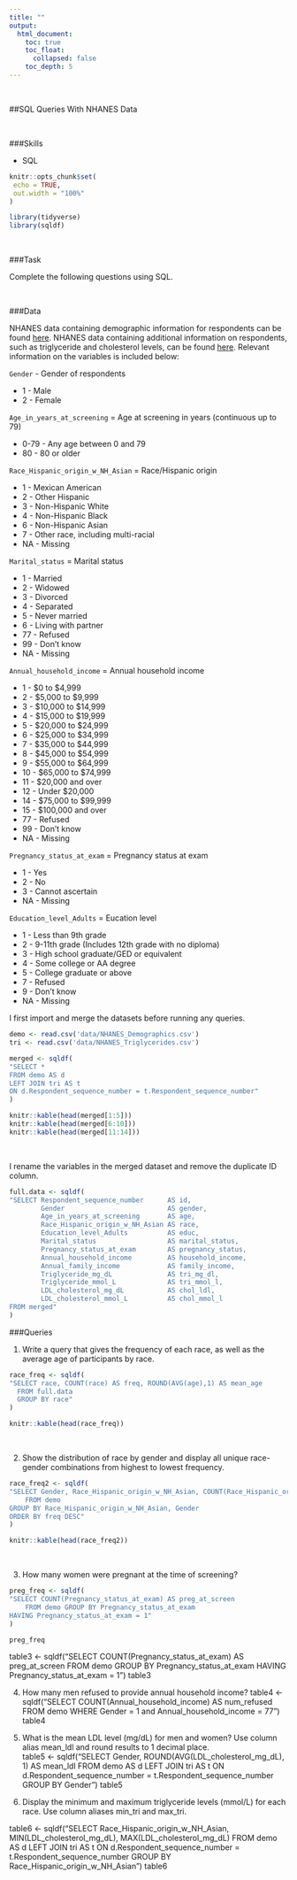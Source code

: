 ```yaml
---
title: ""
output:
  html_document:
    toc: true
    toc_float:
      collapsed: false
    toc_depth: 5
---
```


<br>

<style>
.list-group-item.active, .list-group-item.active:focus, .list-group-item.active:hover {
    background-color: #337ab7;
}

.navbar-default .navbar-collapse, .navbar-default .navbar-form {
background-color: #337ab7;
}

#Drop-Down Menu Color
.navbar-default .navbar-nav>.open>a, .navbar-default .navbar-nav>.open>a:focus, .navbar-default .navbar-nav>.open>a:hover {
background-color: #337ab7;
}

.navbar-default {
background-color: #337ab7;
}

.navbar-default .navbar-nav>li>a {
color: white;
font-weight: bold;
}

.navbar-default .navbar-brand {
color: white;
font-weight: bold;
}

</style>

<script>
$(document).ready(function() {
  $items = $('div#TOC li');
  $items.each(function(idx) {
    num_ul = $(this).parentsUntil('#TOC').length;
    $(this).css({'text-indent': num_ul * 10, 'padding-left': 0});
  });

});
</script>

##SQL Queries With NHANES Data

<br>

###Skills 

* SQL

```r
knitr::opts_chunk$set(
 echo = TRUE,
 out.width = "100%"
)

library(tidyverse)
library(sqldf)
```

<br>

###Task

Complete the following questions using SQL.

<br>

###Data

NHANES data containing demographic information for respondents can be found [here](data/NHANES_Demographics.csv). NHANES data containing additional information on respondents, such as triglyceride and cholesterol levels, can be found [here](data/NHANES_Triglycerides). Relevant information on the variables is included below:

<p> `Gender` - Gender of respondents <br> <p>
* 1 - Male
* 2 - Female <br>

<p> `Age_in_years_at_screening` = Age at screening in years (continuous up to 79) <br> <p>
* 0-79 - Any age between 0 and 79
* 80 - 80 or older <br>

<p> `Race_Hispanic_origin_w_NH_Asian` = Race/Hispanic origin <br> <p>
* 1 - Mexican American
* 2 - Other Hispanic
* 3 - Non-Hispanic White
* 4 - Non-Hispanic Black
* 6 - Non-Hispanic Asian
* 7 - Other race, including multi-racial
* NA - Missing <br>

<p> `Marital_status` = Marital status  <br> <p>
* 1 - Married
* 2 - Widowed
* 3 - Divorced
* 4 - Separated
* 5 - Never married
* 6 - Living with partner
* 77 - Refused
* 99 - Don't know
* NA - Missing <br>

<p> `Annual_household_income` = Annual household income <br> <p>
* 1 - $0 to $4,999
* 2 - $5,000 to $9,999
* 3 - $10,000 to $14,999
* 4 - $15,000 to $19,999
* 5 - $20,000 to $24,999
* 6 - $25,000 to $34,999
* 7 - $35,000 to $44,999
* 8 - $45,000 to $54,999
* 9 - $55,000 to $64,999
* 10 - $65,000 to $74,999
* 11 - $20,000 and over
* 12 - Under $20,000
* 14 - $75,000 to $99,999
* 15 - $100,000 and over
* 77 - Refused
* 99 - Don't know
* NA - Missing <br>

<p> `Pregnancy_status_at_exam` = Pregnancy status at exam  <br> <p>
* 1 - Yes
* 2 - No
* 3 - Cannot ascertain
* NA - Missing <br>

<p> `Education_level_Adults` = Eucation level <br> <p>
* 1 - Less than 9th grade
* 2 - 9-11th grade (Includes 12th grade with no diploma)
* 3 - High school graduate/GED or equivalent
* 4 - Some college or AA degree
* 5 - College graduate or above
* 7 - Refused
* 9 - Don't know
* NA - Missing <br>

I first import and merge the datasets before running any queries.
```r
demo <- read.csv('data/NHANES_Demographics.csv')
tri <- read.csv('data/NHANES_Triglycerides.csv')

merged <- sqldf(
"SELECT *
FROM demo AS d
LEFT JOIN tri AS t
ON d.Respondent_sequence_number = t.Respondent_sequence_number"
)

knitr::kable(head(merged[1:5]))
knitr::kable(head(merged[6:10]))
knitr::kable(head(merged[11:14]))
```

<br>

I rename the variables in the merged dataset and remove the duplicate ID column.
```r
full.data <- sqldf(
"SELECT Respondent_sequence_number      AS id, 
        Gender                          AS gender,
        Age_in_years_at_screening       AS age, 
        Race_Hispanic_origin_w_NH_Asian AS race,
        Education_level_Adults          AS educ, 
        Marital_status                  AS marital_status,
        Pregnancy_status_at_exam        AS pregnancy_status,      
        Annual_household_income         AS household_income,
        Annual_family_income            AS family_income,
        Triglyceride_mg_dL              AS tri_mg_dl,
        Triglyceride_mmol_L             AS tri_mmol_l,
        LDL_cholesterol_mg_dL           AS chol_ldl,
        LDL_cholesterol_mmol_L          AS chol_mmol_l
FROM merged"
)
```


###Queries

1) Write a query that gives the frequency of each race, as well as the average age of participants by race.
```r
race_freq <- sqldf(
"SELECT race, COUNT(race) AS freq, ROUND(AVG(age),1) AS mean_age
  FROM full.data 
  GROUP BY race"
)

knitr::kable(head(race_freq))
```

<br>

2) Show the distribution of race by gender and display all unique race-gender combinations from highest to lowest frequency.  
```r
race_freq2 <- sqldf(
"SELECT Gender, Race_Hispanic_origin_w_NH_Asian, COUNT(Race_Hispanic_origin_w_NH_Asian) AS freq
    FROM demo 
GROUP BY Race_Hispanic_origin_w_NH_Asian, Gender 
ORDER BY freq DESC"
)

knitr::kable(head(race_freq2))
```

<br>

3) How many women were pregnant at the time of screening?
```r
preg_freq <- sqldf(
"SELECT COUNT(Pregnancy_status_at_exam) AS preg_at_screen
    FROM demo GROUP BY Pregnancy_status_at_exam
HAVING Pregnancy_status_at_exam = 1"
)

preg_freq
```

table3 <- sqldf("SELECT COUNT(Pregnancy_status_at_exam) AS preg_at_screen
                FROM demo GROUP BY Pregnancy_status_at_exam
                HAVING Pregnancy_status_at_exam = 1")
table3

    
4. How many men refused to provide annual household income?
table4 <- sqldf("SELECT COUNT(Annual_household_income) AS num_refused
                FROM demo 
                WHERE Gender = 1 and Annual_household_income = 77")
table4


5. What is the mean LDL level (mg/dL) for men and women?  Use column alias mean_ldl and round results to 
1 decimal place.  
table5 <- sqldf("SELECT Gender, ROUND(AVG(LDL_cholesterol_mg_dL), 1) AS mean_ldl
                FROM demo AS d
                LEFT JOIN tri AS t
                ON d.Respondent_sequence_number = t.Respondent_sequence_number
                GROUP BY Gender")
table5

    
6. Display the minimum and maximum triglyceride levels (mmol/L) for each race.  Use column aliases min_tri and max_tri.

table6 <- sqldf("SELECT Race_Hispanic_origin_w_NH_Asian, MIN(LDL_cholesterol_mg_dL), MAX(LDL_cholesterol_mg_dL)
                FROM demo AS d
                LEFT JOIN tri AS t
                ON d.Respondent_sequence_number = t.Respondent_sequence_number
                GROUP BY Race_Hispanic_origin_w_NH_Asian")
table6

  
